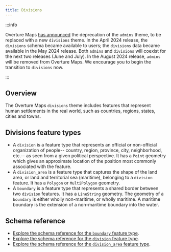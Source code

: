 ```yaml
---
title: Divisions
---
```

:::info

Overture Maps [has announced](/release/2024-04-16-beta.0) the deprecation of the `admins` theme, to be replaced with a new `divisions` theme. In the April 2024 release, the `divisions` schema became available to users; the `divisions` data became available in the May 2024 release. Both `admins` and `divisions` will coexist for the next two releases (June and July). In the August 2024 release, `admins` will be removed from Overture Maps. We encourage you to begin the transition to `divisions` now.

:::


## Overview

The Overture Maps `divisions` theme includes features that represent human settlements in the real world, such as countries, regions, states, cities and towns.

## Divisions feature types

- A `division` is a feature type that represents an official or non-official organization of people-- country, region, province, city, neighborhood, etc.-- as seen from a given political perspective. It has a `Point` geometry which gives an approximate location of the position most commonly associated with the feature.
- A `division_area` is a feature type that captures the shape of the land area, or land and territorial sea (maritime), belonging to a `division` feature. It has a `Polygon` or `MultiPolygon` geometry.
- A `boundary` is a feature type that represents a shared border between two `division` features. It has a `LineString` geometry. The geometry of a `boundary` is either wholly non-maritime, or wholly maritime. A maritime boundary is the extension of a non-maritime boundary into the water.

## Schema reference

- [Explore the schema reference for the `boundary` feature type](/schema/reference/divisions/boundary).
- [Explore the schema reference for the `division` feature type](/schema/reference/divisions/division).
- [Explore the schema reference for the `division_area` feature type](/schema/reference/divisions/division_area).
